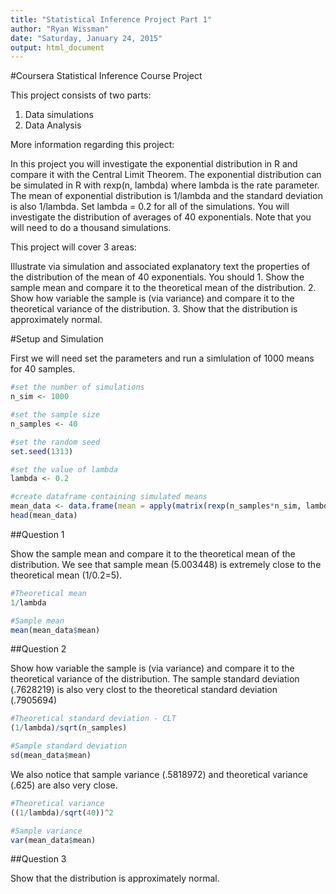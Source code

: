 ```yaml
---
title: "Statistical Inference Project Part 1"
author: "Ryan Wissman"
date: "Saturday, January 24, 2015"
output: html_document
---
```


#Coursera Statistical Inference Course Project

This project consists of two parts:

1) Data simulations
2) Data Analysis

More information regarding this project:

In this project you will investigate the exponential distribution in R and compare it with the Central Limit Theorem. The exponential distribution can be simulated in R with rexp(n, lambda) where lambda is the rate parameter. The mean of exponential distribution is 1/lambda and the standard deviation is also 1/lambda. Set lambda = 0.2 for all of the simulations. You will investigate the distribution of averages of 40 exponentials. Note that you will need to do a thousand simulations.

This project will cover 3 areas:

Illustrate via simulation and associated explanatory text the properties of the distribution of the mean of 40 exponentials.  You should
1. Show the sample mean and compare it to the theoretical mean of the distribution.
2. Show how variable the sample is (via variance) and compare it to the theoretical variance of the distribution.
3. Show that the distribution is approximately normal.


#Setup and Simulation

First we will need set the parameters and run a simlulation of 1000 means for 40 samples.

```r
#set the number of simulations
n_sim <- 1000

#set the sample size
n_samples <- 40

#set the random seed
set.seed(1313)

#set the value of lambda
lambda <- 0.2

#create dataframe containing simulated means
mean_data <- data.frame(mean = apply(matrix(rexp(n_samples*n_sim, lambda), n_sim), 1, mean))
head(mean_data)

```

##Question 1

Show the sample mean and compare it to the theoretical mean of the distribution. We see that sample mean (5.003448) is extremely close to the theoretical mean (1/0.2=5). 

```r
#Theoretical mean
1/lambda

#Sample mean
mean(mean_data$mean)
```


##Question 2

Show how variable the sample is (via variance) and compare it to the theoretical variance of the distribution. The sample standard deviation (.7628219) is also very clost to the theoretical standard deviation (.7905694)

```r
#Theoretical standard deviation - CLT
(1/lambda)/sqrt(n_samples)

#Sample standard deviation
sd(mean_data$mean)

```

We also notice that sample variance (.5818972) and theoretical variance (.625) are also very close. 

```r
#Theoretical variance
((1/lambda)/sqrt(40))^2

#Sample variance
var(mean_data$mean)

```

##Question 3

Show that the distribution is approximately normal.